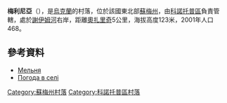 {{coord|51|20|57|N|33|5|39|E|scale:100000_region:UA|display=title}}

'''梅利尼亞'''（{{lang-uk|Мельня}}），是[[烏克蘭|烏克蘭]]的村落，位於該國東北部[[蘇梅州|蘇梅州]]，由[[科諾托普區|科諾托普區]]負責管轄，處於[[謝伊姆河|謝伊姆河]]右岸，距離[[奧扎里奇_(科諾托普區)|奧扎里奇]]5公里，海拔高度123米，2001年人口468。

==參考資料==
* [http://w1.c1.rada.gov.ua/pls/z7502/A005?rdat1=02.02.2010&rf7571=29047 Мельня]{{dead link|date=2018年3月 |bot=InternetArchiveBot |fix-attempted=yes }}
* [http://weather.in.ua/ua/symskaja/15422 Погода в селі ] {{Wayback|url=http://weather.in.ua/ua/symskaja/15422 |date=20160305191433 }}

{{DEFAULTSORT:Мельня}}
[[Category:蘇梅州村落|Category:蘇梅州村落]]
[[Category:科諾托普區村落|Category:科諾托普區村落]]


{{Sumy-geo-stub}}